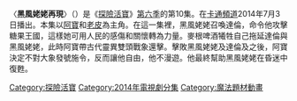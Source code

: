 {{noteTA
|G1=Adventure Time
}}
{{Infobox television episode
| Title        = 黑風姥姥再現
| Series       = [[探險活寶|探險活寶]]
| season       = 6
| episode      = 10
| Production   = 1025-170
| Story        = {{le|肯特·奧斯本|Kent Osborne}}<br />[[潘得頓·沃德|潘得頓·沃德]]<br>{{le|傑西·莫伊尼漢|Jesse Moynihan}}<br>傑克·彭達維斯<br>{{le|亞當·武藤|Adam Muto}}
| Writer       =  {{le|安迪·利斯泰諾|Andy Ristaino}}<br>{{le|科爾·桑切茲|Cole Sanchez}}
| Director     = 安德烈斯·薩拉福<small>(監督)</small><br />{{le|尼克·詹寧斯|Nick Jennings (artist)}} <small>(美術)</small>
| Airdate      = {{Start date|2014|7|3}}
| Music        =  
| Guests       = 
*{{le|吉爾·塔利|Jill Talley}}飾演黑風姥姥
*{{le|艾倫·奧本海默|Alan Oppenheimer}}飾演達倫
*{{le|基思·弗格森|Keith Ferguson (voice actor)|}}飾演玉米糖上校
* {{le|史蒂夫·阿吉|Steve Agee}}飾演古代靈異雙頭戰象
| Length       = 11分鐘
| Prev         = 什麼都想要的王子
| Next         = 雪比和雪尼
| Episode list = 
{{Infobox Adventure Time season 6 episode list}}
<br>[[探險活寶各集列表|探險活寶各集列表]]
}}
〈'''黑風姥姥再現'''〉（{{lang-en|''Something Big''}}）是《[[探險活寶|探險活寶]]》[[探險活寶_(第六季)|第六季]]的第10集。在[[卡通頻道|卡通頻道]]2014年7月3日播出。本集以[[阿寶·馬頓斯|阿寶]]和[[酷狗老皮|老皮]]為主角。在這一集裡，黑風姥姥召喚達倫，命令他攻擊糖果王國，這樣她可用人民的感傷和關懷轉為力量。麥根啤酒犧牲自己拖延達倫與黑風姥姥，此時阿寶帶古代靈異雙頭戰象還擊。擊敗黑風姥姥及達倫及之後，阿寶決定不對大象發號施令，反而讓他自由，他不漫遊。他最終幫助黑風姥姥在昏迷中復甦。


<!--==劇情==
Following from the events of "[[Sky_Witch|Sky Witch]]", Maja (voiced by [[Jill_Talley|Jill Talley]]) summons an elemental being composed of plant material named Darren (voiced by [[Alan_Oppenheimer|Alan Oppenheimer]]) and allies herself with him; the two plan on destroying the Candy Kingdom. Once the duo attack, Princess Bubblegum is able to keep the giant at bay with a force field, but Root Beer Guy sacrifices his life to get it up and running. Finn and Jake abruptly leave the scene, forcing Colonel Candy Corn (voiced by [[Keith_Ferguson_(voice_actor)|Keith Ferguson]]) and Princess Bubblegum to hold Darren and Maja at bay.

Eventually, Finn and Jake return with the Ancient Psychic Tandem War Elephant (voiced by [[Steve_Agee|Steve Agee]]), and the war elephant and Darren engage in combat. Finn is able to dive into Darrens' brain and kill him, causing Maja to hit her head on a tree and fall into a coma. After Finn frees the Ancient Psychic Tandem War Elephant from servitude, he wanders all of Ooo, questioning his purpose. Eventually, he decides to nurse Maja back to health, but serve as a protector and moral guide for the rogue witch.

==Production==
{{double image|right|Steve Agee by Gage Skidmore.jpg|200|41st Annie Awards, Jill Talley.jpg|160|The episode guest stars [[Steve_Agee|Steve Agee]] ''(left)'' and [[Jill_Talley|Jill Talley]] ''(right)'', among others.}}
"Something Big" was written and storyboarded by [[Jesse_Moynihan|Jesse Moynihan]], from a story by [[Kent_Osborne|Kent Osborne]], [[Pendleton_Ward|Pendleton Ward]], Jack Pendarvis, Adam Muto, and Moynihan.<ref name=episodecitation/> "Something Big" marked the first of three episodes that Moynihan storyboarded and wrote entirely by himself.<ref name=howtheepisodehappened/> Art direction was handled by Nick Jennings, whereas supervising direction was helmed by Andres Salaff.<ref name=episodecitation>{{cite episode| title=Something Big| series=Adventure Time| serieslink=|credits = Andres Salaff & Nick Jennings (directors); Jesse Moynihan (writer) | network = [[Cartoon_Network|Cartoon Network]] |airdate=July 3, 2014 | season = 6 | number = 10}}</ref> Steve Agee returns as the Ancient Psychic Tandem War Elephant, and Keith Ferguson returns to the series to voice Colonel Candy Corn.<ref name=episodecitation/> Prolific voice actor Alan Oppenheimer voices both Darren and the Sun.<ref>{{cite web|last1=Muto|first1=Adam|title=[Credits for people guest starring|url=https://twitter.com/MrMuto/status/484718169467023361|publisher=[[Twitter|Twitter]]|accessdate=July 3, 2014|date=July 3, 2014}}</ref> Finally, actress Jill Talley reprises her role as Maja.<ref name=episodecitation/> The design for Maja was redrawn for the episode, because Moynihan was unhappy with how her design turned out in "[[Sky_Witch|Sky Witch]]".<ref>{{cite web|last1=Moynihan|first1=Jesse|title=[Moynihan explaining Maja's change]|url=http://jmoyns.tumblr.com/post/90827187276/just-curious-whyd-you-change-majas-appearance-for|archiveurl=http://saiyanshredder.tumblr.com/post/90856678484/just-curious-whyd-you-change-majas-appearance|archivedate=July 5, 2014|publisher=[[Tumblr|Tumblr]]|accessdate=July 5, 2014|date=July 5, 2014}}</ref>

The origins of "Something Big" date back to a scrapped ''Adventure Time'' television movie that was going to air in the middle of the [[Adventure_Time_(season_5)|fifth season]]. The first ten minutes of the movie's storyboard were drafted by Moynihan, who was particularly proud of his work. However, trouble soon began to set in, and the crew decided to scrap the project; Moynihan, reluctant to see his work abandoned, suggested that the series cannibalize parts of the movie's storyboard to make individual episodes. Once this was agreed upon, Moynihan took his opening section and used approximately half as the genesis for "Something Big".<ref name=howtheepisodehappened>{{cite web|last1=''Adventure Time'' production staff|first1=|title=Something Big|url=http://kingofooo.tumblr.com/post/90413746144/something-big-promo-by-writer-storyboard|publisher=[[Tumblr|Tumblr]]|work=KingOfOoo|accessdate=July 1, 2014|date=June 30, 2014}}</ref> The death of Root Beer Guy was inserted into the episode by Moynihan on behest of Pendarvis, who voiced the character in the [[Root_Beer_Guy|eponymous season five episode]]; Pendarvis reasoned that, because Root Beer Guy had been promoted to head of the banana guards, but had failed to improve them, his death would rationalize why the guard was still so incompetent.<ref>{{cite web|last1=Pendarvis|first1=Jack|title=Big Baby|url=http://jackpendarvis.blogspot.com/2014/07/big-baby.html|publisher=[[Blogger_(service)|Blogger]]|accessdate=July 4, 2014|date=July 4, 2014}}</ref>

==Reception==
"Something Big" first aired on [[Cartoon_Network|Cartoon Network]] on July 3, 2014. The episode was viewed by 1.948 million viewers and scored a of 0.4 percent adult 18-49 rating, according to [[Nielsen_rating|Nielsen rating]]s. This means it was seen by 0.4 percent of all 18 to 49 year-olds watching television at the time of the episode's airing.<ref>{{cite web|last1=Kondolojy|first1=Amanda|title=Thursday Cable Ratings: 'Loiter Squad' Wins Night, 'Beyond Scared Straight', 'Dominion', 'Defiance', 'Impact Wrestling' & More|url=http://tvbythenumbers.zap2it.com/2014/07/07/thursday-cable-ratings-loiter-squad-wins-night-beyond-scared-straight-dominion-defiance-impact-wrestling-more/279396/|website=[[TV_by_the_Numbers|TV by the Numbers]]|publisher=[[Zap2it|Zap2it]]|accessdate=July 7, 2014|date=July 7, 2014}}</ref> The episode first saw physical release as part of the 2015 ''Frost & Fire'' DVD, which included 16 episodes from the series' first, third, fourth, fifth, and sixth seasons.<ref>{{cite web|title=Cartoon Network: Adventure Time – Frost & Fire (V9)|url=http://www.amazon.com/exec/obidos/ASIN/B00R5ES308/tvshowsondvdcom|publisher=[[Amazon.com|Amazon.com]]|accessdate=January 31, 2015}}</ref>

Darren Franich of ''[[Entertainment_Weekly|Entertainment Weekly]]'' awarded the episode a "B+", calling it "unhinged".<ref name=ew/> Despite calling it "a bit unwieldy", he felt that it was also "one of the most full-crazy, trippiest episodes the show's ever done."<ref name=ew/> He also selected a quote from Darren—about a dream he had in which soldiers were capable of birthing more warriors from their own blood—as an example of the madcap and absurd nature of the episode.<ref name=ew>{{cite journal|last1=Franich|first1=Darren|title=Thursday July 3|journal=[[Entertainment_Weekly|Entertainment Weekly]]|date=July 4, 2014|url=https://31.media.tumblr.com/75d23a8fb5b6e292bb527e652f3ec61b/tumblr_n7v0qfac1o1rn2uy4o1_500.jpg|accessdate=July 1, 2014|publisher=[[Time_Inc.|Time, Inc]]}}</ref> A later online review of the episode, courtesy of ''Entertainment Weekly'', argued that "Something Big" was evidence that "''Adventure Time'' might be the greatest show on television right now."<ref>{{cite journal|last1=Trahan|first1=Ryley|title='Adventure Time' recap: An Ancient Psychic Tandem War Elephant Never Forgets|url=http://community.ew.com/2014/07/05/adventure-time-recap-season-6-episode-10/|accessdate=October 3, 2014|journal=[[Entertainment_Weekly|Entertainment Weekly]]|date=July 5, 2014}}</ref>

Oliver Sava of the ''[[A.V._Club|A.V. Club]]'' awarded the episode an "A", calling it "awesome in the classical sense: 'inspiring an overwhelming feeling of reverence, admiration, or fear.'"<ref name=avclubelephant/> He praised the first half of the episode—dealing largely with the battle between the citizens of the Candy Kingdom and Darren—calling it "fun" and "so massive in terms of the visuals and the situations".<ref name=avclubelephant/> He also applauded the Ancient Psychic Tandem War Elephant's personality crisis, noting that it made a convincing argument for existentialism. Sava also compared the episode to Moynihan's graphic novel series, ''Forming'', both in style and content.<ref name=avclubelephant>{{cite web|last1=Sava|first1=Oliver|title=Review: ''Adventure Time'': "Something Big"|url=http://www.avclub.com/tvclub/adventure-time-something-big-206555|website=[[The_A.V._Club|The A.V. Club]]|publisher=[[The_Onion|The Onion]]|accessdate=October 3, 2014|date=July 3, 2014}}</ref>

==參考文獻==

{{Reflist|30em}}
-->

{{探險活寶}}

[[Category:探險活寶|Category:探險活寶]]
[[Category:2014年電視劇分集|Category:2014年電視劇分集]]
[[Category:魔法題材動畫|Category:魔法題材動畫]]